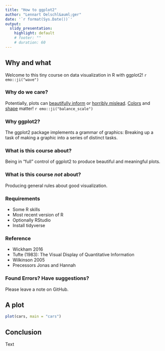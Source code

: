 ```yaml
---
title: "How to ggplot2"
author: "Lennart Oelschl&auml;ger"
date: '`r format(Sys.Date())`'
output: 
  slidy_presentation:
    highlight: default
    # footer: ""
    # duration: 60
---
```

  
## Why and what 

Welcome to this tiny course on data visualization in R with ggplot2! `r emo::ji("wave")`

### Why do we care?

Potentially, plots can [beautifully inform](https://en.wikipedia.org/wiki/Charles_Joseph_Minard#The_map_of_Napoleon's_Russian_campaign) or [horribly mislead](https://en.wikipedia.org/wiki/Misleading_graph#Truncated_graph). [Colors](https://michaelbach.de/ot) and [shape](http://vis.stanford.edu/files/2010-MTurk-CHI.pdf) matter! `r emo::ji("balance_scale")`

### Why ggplot2?

The ggplot2 package implements a grammar of graphics: Breaking up a task of making a graphic into a series of distinct tasks.

### What is this course about?

Being in "full" control of ggplot2 to produce beautiful and meaningful plots.

### What is this course *not* about?

Producing general rules about good visualization.

### Requirements

- Some R skills
- Most recent version of R
- Optionally RStudio
- Install tidyverse

### Reference

- Wickham 2016
- Tufte (1983): The Visual Display of Quantitative Information
- Wilkinson 2005
- Precessors Jonas and Hannah

### Found Errors? Have suggestions?

Please leave a note on GitHub.

## A plot

```r
plot(cars, main = "cars")
```

## Conclusion

Text
